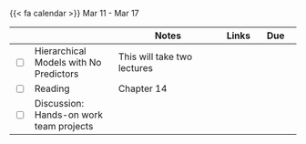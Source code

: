 {{< fa calendar >}} Mar 11 - Mar 17


<table class="table-striped text-left table-bordered" align = "center">

  <thead>
    <th style="width:  3%"></th>
    <th style="width:  30%"></th>
    <th style="width:  40%">Notes</th>
    <th style="width:  8%">Links</th>
    <th style="width:  15%">Due</th>
  </thead>
  

  

  <tr>
    <td><input type="checkbox" /></td>
    <td> Hierarchical Models with No Predictors	 &nbsp; &nbsp; </td>
    <td> This will take two lectures </td>
    <td><a href="https://mdogucu.github.io/stats115-wi24-slides/week10/10a-hlm-pred.html" target ="_blank"> <i class="fas fa-laptop" aria-hidden="true"
            title="External Link to Slides" target = "_blank"></i></a> </td>
    <td></td>
  </tr>
  
 <tr>
    <td><input type="checkbox" /></td>
    <td> Reading </td>
    <td>Chapter 14</td>
    <td><a href="https://www.bayesrulesbook.com" target ="_blank"> <i class="fas fa-book" aria-hidden="true"
            title="External Link to the Book" target = "_blank"></i></a></td>
    <td></td>
  </tr>


   <tr>
    <td><input type="checkbox" /></td>
    <td> Discussion: Hands-on work team projects &nbsp; &nbsp; </td>
    <td> </td>
    <td> </td>
    <td></td>
  </tr>
        
</table>